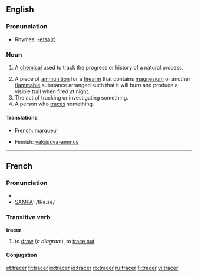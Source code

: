 ==English==

===Pronunciation===
* Rhymes: [[Rhymes:English:-eɪsə(r)|-eɪsə(r)]]

===Noun===
{{en-noun}}

# {{chemistry}} A [[chemical]] used to track the progress or history of a natural process.
# A piece of [[ammunition]] for a [[firearm]] that contains [[magnesium]] or another [[flammable]] substance arranged such that it will burn and produce a visible trail when fired at night.
# The act of tracking or investigating something.
# A person who [[trace]]s something.

====Translations====
{{trans-top|A chemical used to track the progress or history of a natural process}}
* French: [[marqueur]] {{m}}
{{trans-mid}}
{{trans-bottom}}

{{trans-top|A piece of ammunition for a firearm that contains magnesium or another flammable substance}}
* Finnish: [[valojuova-ammus]]
{{trans-mid}}
{{trans-bottom}}

{{trans-top|The act of tracking or investigating something}}
{{trans-mid}}
{{trans-bottom}}

{{trans-top|A person who traces something}}
{{trans-mid}}
{{trans-bottom}}

----

==French==

===Pronunciation===
* {{IPA|/tʁa.se/}}
* [[w:SAMPA|SAMPA]]: /tRa.se/

===Transitive verb===
{{rfc-trverb|Transitive verb}}
'''tracer'''

# {{transitive}} to [[draw]] (''a diagram''), to [[trace out]]
<!--there are more senses that could be added-->

====Conjugation====
{{fr-conj-cer|tra|avoir}}

[[et:tracer]]
[[fr:tracer]]
[[io:tracer]]
[[id:tracer]]
[[ro:tracer]]
[[ru:tracer]]
[[fi:tracer]]
[[vi:tracer]]